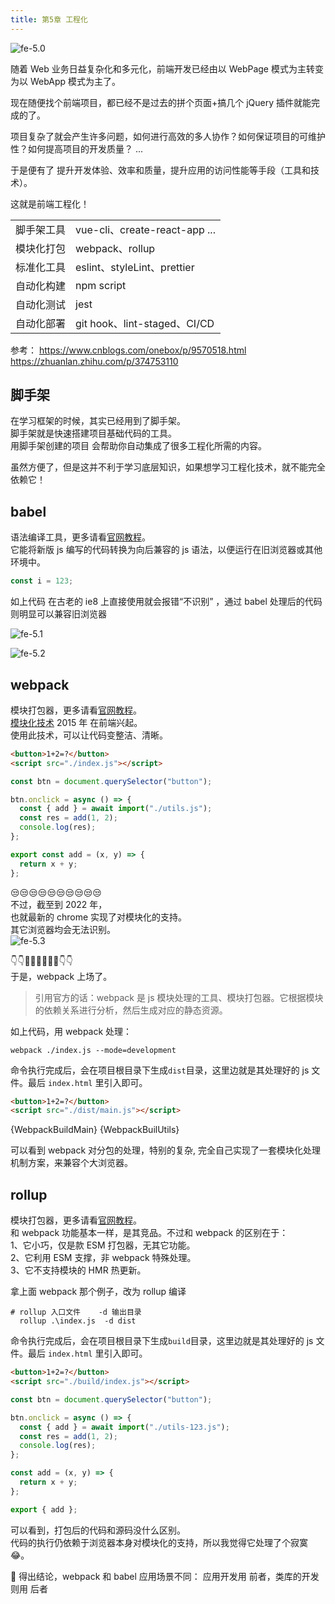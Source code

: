 ```yaml
---
title: 第5章 工程化
---
```




![fe-5.0](/img/fe/5.0.jpg)

随着 Web 业务日益复杂化和多元化，前端开发已经由以 WebPage 模式为主转变为以 WebApp 模式为主了。

现在随便找个前端项目，都已经不是过去的拼个页面+搞几个 jQuery 插件就能完成的了。

项目复杂了就会产生许多问题，如何进行高效的多人协作？如何保证项目的可维护性？如何提高项目的开发质量？
...

于是便有了 提升开发体验、效率和质量，提升应用的访问性能等手段（工具和技术）。

这就是前端工程化！

|  |   |
| --- | --- |
| 脚手架工具 | vue-cli、create-react-app ... |
| 模块化打包 | webpack、rollup |
| 标准化工具 | eslint、styleLint、prettier |
| 自动化构建 | npm script |
| 自动化测试 | jest |
| 自动化部署 | git hook、lint-staged、CI/CD |

参考：
https://www.cnblogs.com/onebox/p/9570518.html
https://zhuanlan.zhihu.com/p/374753110



<!-- 
前端工程化大概有几个知识点：  
1、组件化、模块化  
2、规范化  
3、自动化

下边我将常用的工程化工具和技术一一列出。 -->
## 脚手架
在学习框架的时候，其实已经用到了脚手架。        
脚手架就是快速搭建项目基础代码的工具。   
用脚手架创建的项目 会帮助你自动集成了很多工程化所需的内容。

虽然方便了，但是这并不利于学习底层知识，如果想学习工程化技术，就不能完全依赖它！

## babel

语法编译工具，更多请看[官网教程](https://www.babeljs.cn)。  
它能将新版 js 编写的代码转换为向后兼容的 js 语法，以便运行在旧浏览器或其他环境中。

```js
const i = 123;
```

如上代码 在古老的 ie8 上直接使用就会报错“不识别” ，通过 babel 处理后的代码则明显可以兼容旧浏览器

<Tabs>
<TabItem value="直接使用" label="直接使用" default>

![fe-5.1](/img/fe/5.1.png)

</TabItem>
<TabItem value="babel处理" label="babel处理" >

![fe-5.2](/img/fe/5.2.jpg)

</TabItem>
</Tabs>

## webpack

模块打包器，更多请看[官网教程](https://webpack.docschina.org)。  
[模块化技术](https://www.cnblogs.com/dingshaohua/p/8371018.html) 2015 年 在前端兴起。  
使用此技术，可以让代码变整洁、清晰。

<Tabs>
<TabItem value="index.html" label="index.html" default>

```html
<button>1+2=?</button>
<script src="./index.js"></script>
```

</TabItem>
<TabItem value="index.js" label="index.js">

```js
const btn = document.querySelector("button");

btn.onclick = async () => {
  const { add } = await import("./utils.js");
  const res = add(1, 2);
  console.log(res);
};
```

</TabItem>
<TabItem value="utils.js" label="utils.js">

```js
export const add = (x, y) => {
  return x + y;
};
```

</TabItem>

</Tabs>

😒😒😒😒😒😒😒😒😒😒  
不过，截至到 2022 年，  
也就最新的 chrome 实现了对模块化的支持。  
其它浏览器均会无法识别。  
![fe-5.3](/img/fe/5.3.jpg)

👇👇🌹🌺🌻🌼🌸💐👇👇  
于是，webpack 上场了。

> 引用官方的话：webpack 是 js 模块处理的工具、模块打包器。它根据模块的依赖关系进行分析，然后生成对应的静态资源。

如上代码，用 webpack 处理：

```shell
webpack ./index.js --mode=development
```

命令执行完成后，会在项目根目录下生成`dist`目录，这里边就是其处理好的 js 文件。最后 `index.html` 里引入即可。

<Tabs>
<TabItem value="index.html" label="index.html" default>

```html title="index.html"
<button>1+2=?</button>
<script src="./dist/main.js"></script>
```

</TabItem>
 <TabItem value="main.js" label="main.js">
    <CodeBlock language="js" title="dist/main.js">
      {WebpackBuildMain}
    </CodeBlock>
  </TabItem>
  <TabItem value="utils_js.js" label="utils_js.js">
    <CodeBlock language="js" title="dist/utils_js.js">
      {WebpackBuilUtils}
    </CodeBlock>
  </TabItem>
</Tabs>

可以看到 webpack 对分包的处理，特别的复杂,
完全自己实现了一套模块化处理机制方案，来兼容个大浏览器。

## rollup

模块打包器，更多请看[官网教程](https://www.rollupjs.com)。  
和 webpack 功能基本一样，是其竞品。不过和 webpack 的区别在于：  
1、它小巧，仅是款 ESM 打包器，无其它功能。  
2、它利用 ESM 支撑，非 webpack 特殊处理。  
3、它不支持模块的 HMR 热更新。

拿上面 webpack 那个例子，改为 rollup 编译

```shell
# rollup 入口文件    -d 输出目录
  rollup .\index.js  -d dist
```

命令执行完成后，会在项目根目录下生成`build`目录，这里边就是其处理好的 js 文件。最后 `index.html` 里引入即可。

<Tabs>
<TabItem value="index.html" label="index.html">

```html title="index.html"
<button>1+2=?</button>
<script src="./build/index.js"></script>
```

</TabItem>
<TabItem value="index.js" label="index.js">

```js title="build/index.js"
const btn = document.querySelector("button");

btn.onclick = async () => {
  const { add } = await import("./utils-123.js");
  const res = add(1, 2);
  console.log(res);
};
```

</TabItem>
<TabItem value="utils-5c8046dd.js" label="utils-123.js">

```js title="build/utils-123.js"
const add = (x, y) => {
  return x + y;
};

export { add };
```

</TabItem>
</Tabs>

可以看到，打包后的代码和源码没什么区别。  
代码的执行仍依赖于浏览器本身对模块化的支持，所以我觉得它处理了个寂寞 😂。

📣 得出结论，webpack 和 babel 应用场景不同：
应用开发用 前者，类库的开发则用 后者

<!-- 前端工程化工具总结和对比
包管理工具
经过验证、较稳定的构建工具
较新的构建工具
自动化构建工具 -->
